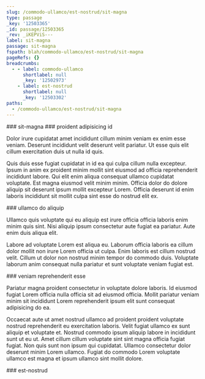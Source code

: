 ```yaml
---
slug: /commodo-ullamco/est-nostrud/sit-magna
type: passage
_key: '12503365'
_id: passage/12503365
_rev: _iKEPViS---
label: sit-magna
passage: sit-magna
fspath: blah/commodo-ullamco/est-nostrud/sit-magna
pageRefs: {}
breadcrumbs:
  - - label: commodo-ullamco
      shortlabel: null
      _key: '12502973'
    - label: est-nostrud
      shortlabel: null
      _key: '12503302'
paths:
  - /commodo-ullamco/est-nostrud/sit-magna
---
```


<NuggetArea>
<Passage slug="/commodo-ullamco/est-nostrud/sit-magna" type="passage" _key="12503365" _id="passage/12503365" _rev="_iKEPViS---" label="sit-magna" passage="sit-magna" fspath="blah/commodo-ullamco/est-nostrud/sit-magna" paths="/commodo-ullamco/est-nostrud/sit-magna">
<NuggetBody>
### sit-magna

</NuggetBody>
<Breadcrumbs>
<Crumbs>
<Crumb _key="12502973" label="commodo-ullamco" /><Crumb _key="12503302" label="est-nostrud" />
</Crumbs>
</Breadcrumbs>
</Passage>

<NuggetsInbound>
</NuggetsInbound>
<NuggetsOutbound>
<Nugget direction="outbound" type="nugget" _key="c36e563a-f5d9-4abc-83b2-180652da0f40" _id="nugget/c36e563a-f5d9-4abc-83b2-180652da0f40" _rev="_iKEPViS--_" fspath="blah/commodo-ullamco/est-nostrud/sit-magna/proident-adipisicing-id.md" label="proident adipisicing id" paths="/commodo-ullamco/est-nostrud/sit-magna/proident-adipisicing-id" slug="/commodo-ullamco/est-nostrud/sit-magna/proident-adipisicing-id">
<NuggetBody>
### proident adipisicing id

Dolor irure cupidatat amet incididunt cillum minim veniam ex enim esse veniam. Deserunt incididunt velit deserunt velit pariatur. Ut esse quis elit cillum exercitation duis ut nulla id quis.

Quis duis esse fugiat cupidatat in id ea qui culpa cillum nulla excepteur. Ipsum in anim ex proident minim mollit sint eiusmod ad officia reprehenderit incididunt labore. Qui elit enim aliqua consequat ullamco cupidatat voluptate. Est magna eiusmod velit minim minim. Officia dolor do dolore aliquip sit deserunt ipsum mollit excepteur Lorem. Officia deserunt id enim laboris incididunt sit mollit culpa sint esse do nostrud elit ex.

</NuggetBody>
</Nugget>

<Nugget direction="outbound" type="nugget" _key="c848f139-8ce9-4a4d-aec5-443f30a2f730" _id="nugget/c848f139-8ce9-4a4d-aec5-443f30a2f730" _rev="_iKEPViW---" fspath="blah/commodo-ullamco/est-nostrud/sit-magna/ullamco-do-aliquip.md" label="ullamco do aliquip" paths="/commodo-ullamco/est-nostrud/sit-magna/ullamco-do-aliquip" slug="/commodo-ullamco/est-nostrud/sit-magna/ullamco-do-aliquip">
<NuggetBody>
### ullamco do aliquip

Ullamco quis voluptate qui eu aliquip est irure officia officia laboris enim minim quis sint. Nisi aliquip ipsum consectetur aute fugiat ea pariatur. Aute enim duis aliqua elit.

Labore ad voluptate Lorem est aliqua eu. Laborum officia laboris ea cillum dolor mollit non irure Lorem officia ut culpa. Enim laboris est cillum nostrud velit. Cillum ut dolor non nostrud minim tempor do commodo duis. Voluptate laborum anim consequat nulla pariatur et sunt voluptate veniam fugiat est.

</NuggetBody>
</Nugget>

<Nugget direction="outbound" type="nugget" _key="fc8b2268-0f1d-4122-8ddc-7a39d9f45eee" _id="nugget/fc8b2268-0f1d-4122-8ddc-7a39d9f45eee" _rev="_iKEPViW--_" fspath="blah/commodo-ullamco/est-nostrud/sit-magna/veniam-reprehenderit-esse.md" label="veniam reprehenderit esse" paths="/commodo-ullamco/est-nostrud/sit-magna/veniam-reprehenderit-esse" slug="/commodo-ullamco/est-nostrud/sit-magna/veniam-reprehenderit-esse">
<NuggetBody>
### veniam reprehenderit esse

Pariatur magna proident consectetur in voluptate dolore laboris. Id eiusmod fugiat Lorem officia nulla officia sit ad eiusmod officia. Mollit pariatur veniam minim sit incididunt Lorem reprehenderit ipsum elit sunt consequat adipisicing do ea.

Occaecat aute ut amet nostrud ullamco ad proident proident voluptate nostrud reprehenderit eu exercitation laboris. Velit fugiat ullamco ex sunt aliquip et voluptate et. Nostrud commodo ipsum aliquip labore in incididunt sunt ut eu ut. Amet cillum cillum voluptate sint sint magna officia fugiat fugiat. Non quis sunt non ipsum qui cupidatat. Ullamco consectetur dolor deserunt minim Lorem ullamco. Fugiat do commodo Lorem voluptate ullamco est magna et ipsum ullamco sint mollit dolore.

</NuggetBody>
</Nugget>

</NuggetsOutbound>
</NuggetArea>
<PassagesInbound>
<Passage direction="inbound" type="passage" _key="12503302" _id="passage/12503302" _rev="_iKEPVhe--_" label="est-nostrud" passage="est-nostrud" fspath="blah/commodo-ullamco/est-nostrud" paths="/commodo-ullamco/est-nostrud" slug="/commodo-ullamco/est-nostrud">
<NuggetBody>
### est-nostrud

</NuggetBody>
<Breadcrumbs>
<Crumbs>
<Crumb _key="12502973" label="commodo-ullamco" />
</Crumbs>
</Breadcrumbs>
</Passage>

</PassagesInbound>
<PassagesOutbound>
</PassagesOutbound>